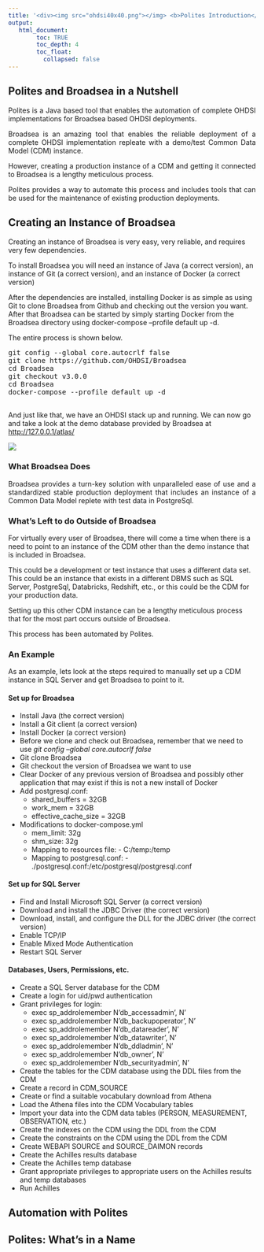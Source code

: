 ---
title: '<div><img src="ohdsi40x40.png"></img> <b>Polites Introduction</b> </div>'
output:
   html_document:
        toc: TRUE
        toc_depth: 4
        toc_float:
          collapsed: false
---

<!--
*
* Introduction
*
-->

<h2>Polites and Broadsea in a Nutshell</h2>
<p style="text-align: justify;">
Polites is a Java based tool that enables the automation of complete OHDSI implementations for Broadsea based OHDSI deployments. 
</p>
<p style="text-align: justify;">
Broadsea is an amazing tool that enables the reliable deployment of a complete OHDSI implementation repleate with a demo/test Common Data Model (CDM) instance.  
</p>
<p style="text-align: justify;">
However, creating a production instance of a CDM and getting it connected to Broadsea is a lengthy meticulous process.  
</p>
<p style="text-align: justify;">
Polites provides a way to automate this process and includes tools that can be used for the maintenance of existing production deployments.  
</p>

<!--
*
* Creating an Instance of Broadsea
*
-->

<h2>Creating an Instance of Broadsea</h2>
<p style="text-align: justify;">
  <p>
    Creating an instance of Broadsea is very easy, very reliable, and requires very few dependencies.  
  </p>
  <p>
    To install Broadsea you will need an instance of Java (a correct version), an instance of Git (a correct version), and an instance of Docker (a correct version)
  </p>
  <p>
    After the dependencies are installed, installing Docker is as simple as using Git to clone Broadsea from Github and checking out the version you want. After that Broadsea can be started by simply starting Docker from the Broadsea directory using docker-compose --profile default up -d. 
  </p>
  <p>
    The entire process is shown below.  
    <pre class="preformatted">
git config --global core.autocrlf false
git clone https://github.com/OHDSI/Broadsea
cd Broadsea
git checkout v3.0.0
cd Broadsea
docker-compose --profile default up -d
    </pre>
  </p>
  <p>
    And just like that, we have an OHDSI stack up and running. We can now go and take a look at the demo database provided by Broadsea at 
    <a href="http://127.0.0.1/atlas/">http://127.0.0.1/atlas/</a>
  </p>
  <p>
    <img src="./img/introduction/broadsea-atlas.jpg" />
  </p>
</p>

<h3>What Broadsea Does</h3>
<p style="text-align: justify;">
Broadsea provides a turn-key solution with unparalleled ease of use and a standardized stable production deployment that includes an instance of a Common Data Model replete with test data in PostgreSql.
</p>
<h3>What's Left to do Outside of Broadsea</h3>
<p style="text-align: justify;">
  <p>
    For virtually every user of Broadsea, there will come a time when there is a need to point to an instance of the CDM other than the demo instance that is included in Broadsea. 
  </p>
  <p>
    This could be a development or test instance that uses a different data set. This could be an instance that exists in a different DBMS such as SQL Server, PostgreSql, Databricks, Redshift, etc., or this could be the CDM for your production data. 
  </p>
  <p>
    Setting up this other CDM instance can be a lengthy meticulous process that for the most part occurs outside of Broadsea. 
  </p>
  <p>
    This process has been automated by Polites. 
  </p>
</p>

<h3>An Example</h3>
<p style="text-align: justify;">
  <p>
    As an example, lets look at the steps required to manually set up a CDM instance in SQL Server and get Broadsea to point to it. 
  </p>
  <h4>Set up for Broadsea</h4>
  <ul>
    <li>Install Java (the correct version)</li>
    <li>Install a Git client (a correct version)</li>
    <li>Install Docker (a correct version)</li>
    <li>Before we clone and check out Broadsea, remember that we need to use <i>git config --global core.autocrlf false</i></li>
    <li>Git clone Broadsea</li>
    <li>Git checkout the version of Broadsea we want to use</li>
    <li>Clear Docker of any previous version of Broadsea and possibly other application that may exist if this is not a new install of Docker</li>
    <li>
      Add postgresql.conf:
      <ul>
        <li>shared_buffers = 32GB</li>
        <li>work_mem = 32GB</li>
        <li>effective_cache_size = 32GB</li>
      </ul>
    </li>
    <li>
      Modifications to docker-compose.yml
      <ul>
        <li>mem_limit: 32g</li>
        <li>shm_size: 32g</li>
        <li>Mapping to resources file: - C:/temp:/temp</li>
        <li>Mapping to postgresql.conf: - ./postgresql.conf:/etc/postgresql/postgresql.conf</li>
      </ul>
    </li>
    
  </ul>
  <h4>Set up for SQL Server</h4>
  <ul>
    <li>Find and Install Microsoft SQL Server (a correct version)</li>
    <li>Download and install the JDBC Driver (the correct version)</li>
    <li>Download, install, and configure the DLL for the JDBC driver (the correct version)</li>
    <li>Enable TCP/IP</li>
    <li>Enable Mixed Mode Authentication</li>
    <li>Restart SQL Server</li>
  </ul>
  <h4>Databases, Users, Permissions, etc.</h4>
  <ul>
    <li>Create a SQL Server database for the CDM</li>
    <li>Create a login for uid/pwd authentication</li>
    <li>
      Grant privileges for login:
      <ul>
        <li>exec sp_addrolemember N'db_accessadmin', N' </li>
        <li>exec sp_addrolemember N'db_backupoperator', N' </li>
        <li>exec sp_addrolemember N'db_datareader', N' </li>
        <li>exec sp_addrolemember N'db_datawriter', N' </li>
        <li>exec sp_addrolemember N'db_ddladmin', N' </li>
        <li>exec sp_addrolemember N'db_owner', N' </li>
        <li>exec sp_addrolemember N'db_securityadmin', N' </li>
      </ul>
    </li>
    <li>Create the tables for the CDM database using the DDL files from the CDM</li>
    <li>Create a record in CDM_SOURCE</li>
    <li>Create or find a suitable vocabulary download from Athena</li>
    <li>Load the Athena files into the CDM Vocabulary tables</li>
    <li>Import your data into the CDM data tables (PERSON, MEASUREMENT, OBSERVATION, etc.)</li>
    <li>Create the indexes on the CDM using the DDL from the CDM</li>
    <li>Create the constraints on the CDM using the DDL from the CDM</li>
    <li>Create WEBAPI SOURCE and SOURCE_DAIMON records</li>
    <li>Create the Achilles results database</li>
    <li>Create the Achilles temp database</li>
    <li>Grant appropriate privileges to appropriate users on the Achilles results and temp databases</li>
    <li>Run Achilles</li>
  </ul>
</p>

<!--
*
* Automation with Polites
*
-->

<h2>Automation with Polites</h2>

<!--
*
* Polites: What's in a Name
*
-->

<h2>Polites: What's in a Name</h2>


